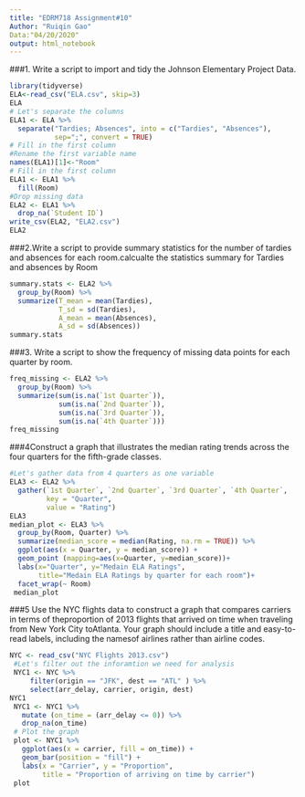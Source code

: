 ```yaml
---
title: "EDRM718 Assignment#10"
Author: "Ruiqin Gao"
Data:"04/20/2020"
output: html_notebook
---
```


###1. Write a script to import and tidy the Johnson Elementary Project Data. 

```r
library(tidyverse)
ELA<-read_csv("ELA.csv", skip=3)
ELA
# Let's separate the columns
ELA1 <- ELA %>%
  separate("Tardies; Absences", into = c("Tardies", "Absences"),
           sep=";", convert = TRUE)
# Fill in the first column
#Rename the first variable name
names(ELA1)[1]<-"Room"
# Fill in the first column
ELA1 <- ELA1 %>%
  fill(Room)
#Drop missing data
ELA2 <- ELA1 %>%
  drop_na(`Student ID`) 
write_csv(ELA2, "ELA2.csv")
ELA2

```
###2.Write a script to provide summary statistics for the number of tardies and absences for each room.calcualte the statistics summary for Tardies and absences by Room
```r
summary.stats <- ELA2 %>%
  group_by(Room) %>%
  summarize(T_mean = mean(Tardies),
            T_sd = sd(Tardies),
            A_mean = mean(Absences),
            A_sd = sd(Absences))
summary.stats
```
###3. Write a script to show the frequency of missing data points for each quarter by room.
```r
freq_missing <- ELA2 %>%
  group_by(Room) %>%
  summarize(sum(is.na(`1st Quarter`)),
            sum(is.na(`2nd Quarter`)),
            sum(is.na(`3rd Quarter`)),
            sum(is.na(`4th Quarter`)))
freq_missing
```
###4Construct a graph that illustrates the median rating trends across the four quarters for the fifth-grade classes.
```r
#Let's gather data from 4 quarters as one variable
ELA3 <- ELA2 %>%
  gather(`1st Quarter`, `2nd Quarter`, `3rd Quarter`, `4th Quarter`,
         key = "Quarter",
         value = "Rating")
ELA3
median_plot <- ELA3 %>%
  group_by(Room, Quarter) %>%
  summarize(median_score = median(Rating, na.rm = TRUE)) %>%
  ggplot(aes(x = Quarter, y = median_score)) +
  geom_point (mapping=aes(x=Quarter, y=median_score))+
  labs(x="Quarter", y="Medain ELA Ratings",
       title="Medain ELA Ratings by quarter for each room")+
  facet_wrap(~ Room)
 median_plot          
```
###5 Use the NYC flights data to construct a graph that compares carriers in terms of theproportion of 2013 flights that arrived on time when traveling from New York City toAtlanta. Your graph should include a title and easy-to-read labels, including the namesof airlines rather than airline codes.  
```r
NYC <- read_csv("NYC Flights 2013.csv")
 #Let's filter out the inforamtion we need for analysis
 NYC1 <- NYC %>%
     filter(origin == "JFK", dest == "ATL" ) %>%
     select(arr_delay, carrier, origin, dest)
NYC1
 NYC1 <- NYC1 %>%
   mutate (on_time = (arr_delay <= 0)) %>%
   drop_na(on_time)
 # Plot the graph
 plot <- NYC1 %>%
   ggplot(aes(x = carrier, fill = on_time)) +
   geom_bar(position = "fill") +
   labs(x = "Carrier", y = "Proportion",
        title = "Proportion of arriving on time by carrier")
 plot
```



